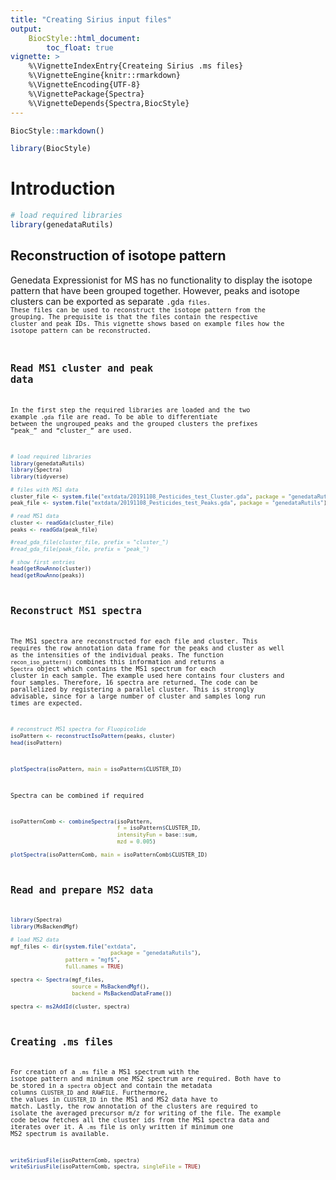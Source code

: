 ```yaml
---
title: "Creating Sirius input files"
output:
    BiocStyle::html_document:
        toc_float: true
vignette: >
    %\VignetteIndexEntry{Createing Sirius .ms files}
    %\VignetteEngine{knitr::rmarkdown}
    %\VignetteEncoding{UTF-8}
    %\VignettePackage{Spectra}
    %\VignetteDepends{Spectra,BiocStyle}
---
```


```r
BiocStyle::markdown()
```


```r
library(BiocStyle)
```

# Introduction

```r
# load required libraries
library(genedataRutils)
```

## Reconstruction of isotope pattern

Genedata Expressionist for MS has no functionality to display the isotope pattern that have been grouped together. However, peaks and isotope clusters can be exported as separate <code>.gda<code> files. These files can be used to reconstruct the isotope pattern from the grouping. The prequisite is that the files contain the respective cluster and peak IDs. This vignette shows based on example files how the isotope pattern can be reconstructed.

## Read MS1 cluster and peak data

In the first step the required libraries are loaded and the two example <code>.gda</code> file are read. To be able to differentiate between the ungrouped peaks and the grouped clusters the prefixes "peak_" and "cluster_" are used.

```r
# load required libraries
library(genedataRutils)
library(Spectra)
library(tidyverse)

# files with MS1 data
cluster_file <- system.file("extdata/20191108_Pesticides_test_Cluster.gda", package = "genedataRutils")
peak_file <- system.file("extdata/20191108_Pesticides_test_Peaks.gda", package = "genedataRutils")

# read MS1 data
cluster <- readGda(cluster_file)
peaks <- readGda(peak_file)

#read_gda_file(cluster_file, prefix = "cluster_")
#read_gda_file(peak_file, prefix = "peak_")

# show first entries
head(getRowAnno(cluster))
head(getRowAnno(peaks))
```

## Reconstruct MS1 spectra

The MS1 spectra are reconstructed for each file and cluster. This requires the row annotation data frame for the peaks and cluster as well as the intensities of the individual peaks. The function <code>recon_iso_pattern()</code> combines this information and returns a <code>Spectra</code> object which contains the MS1 spectrum for each cluster in each sample. The example used here contains four clusters and four samples. Therefore, 16 spectra are returned. The code can be parallelized by registering a parallel cluster. This is strongly advisable, since for a large number of cluster and samples long run times are expected.

```r
# reconstruct MS1 spectra for Fluopicolide
isoPattern <- reconstructIsoPattern(peaks, cluster)
head(isoPattern)
```

```r
plotSpectra(isoPattern, main = isoPattern$CLUSTER_ID)
```

Spectra can be combined if required

```r
isoPatternComb <- combineSpectra(isoPattern,
                                 f = isoPattern$CLUSTER_ID,
                                 intensityFun = base::sum,
                                 mzd = 0.005)

plotSpectra(isoPatternComb, main = isoPatternComb$CLUSTER_ID)
```

## Read and prepare MS2 data


```r
library(Spectra)
library(MsBackendMgf)

# load MS2 data
mgf_files <- dir(system.file("extdata",
                               package = "genedataRutils"),
                 pattern = "mgf$",
                 full.names = TRUE)
  
spectra <- Spectra(mgf_files,
                   source = MsBackendMgf(),
                   backend = MsBackendDataFrame())

spectra <- ms2AddId(cluster, spectra)
```

## Creating .ms files

For creation of a <code>.ms</code> file a MS1 spectrum with the isotope pattern and minimum one MS2 spectrum are required. Both have to be stored in a <code>spectra</code> object and contain the metadata columns <code>CLUSTER_ID</code> and <code>RAWFILE</code>. Furthermore, the values in <code>CLUSTER_ID</code> in the MS1 and MS2 data have to match. Lastly, the row annotation of the clusters are required to isolate the averaged precursor m/z for writing of the file. The example code below fetches all the cluster ids from the MS1 spectra data and iterates over it. A <code>.ms</code> file is only written if minimum one MS2 spectrum is available.

```r
writeSiriusFile(isoPatternComb, spectra)
writeSiriusFile(isoPatternComb, spectra, singleFile = TRUE)
```
